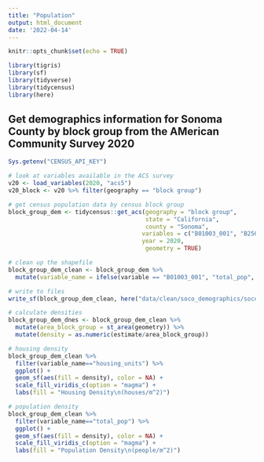```yaml
---
title: "Population"
output: html_document
date: '2022-04-14'
---
```


```r
knitr::opts_chunk$set(echo = TRUE)
```

```r
library(tigris)
library(sf)
library(tidyverse)
library(tidycensus)
library(here)
```

## Get demographics information for Sonoma County by block group from the AMerican Community Survey 2020

```r
Sys.getenv("CENSUS_API_KEY")
```

```r
# look at variables available in the ACS survey
v20 <- load_variables(2020, "acs5")
v20_block <- v20 %>% filter(geography == "block group")
```


```r
# get census population data by census block group
block_group_dem <- tidycensus::get_acs(geography = "block group",
                                       state = "California",
                                       county = "Sonoma",
                                      variables = c("B01003_001", "B25001_001"),
                                      year = 2020,
                                       geometry = TRUE)
```

```r
# clean up the shapefile
block_group_dem_clean <- block_group_dem %>% 
  mutate(variable_name = ifelse(variable == "B01003_001", "total_pop", "housing_units")) 

# write to files
write_sf(block_group_dem_clean, here("data/clean/soco_demographics/soco_demographics.shp"))

# calculate densities
block_group_dem_dnes <- block_group_dem_clean %>% 
  mutate(area_block_group = st_area(geometry)) %>% 
  mutate(density = as.numeric(estimate/area_block_group))
```


```r
# housing density
block_group_dem_clean %>% 
  filter(variable_name=="housing_units") %>% 
  ggplot() +
  geom_sf(aes(fill = density), color = NA) +
  scale_fill_viridis_c(option = "magma") +
  labs(fill = "Housing Density\n(houses/m^2)")

# population density
block_group_dem_clean %>% 
  filter(variable_name=="total_pop") %>% 
  ggplot() +
  geom_sf(aes(fill = density), color = NA) +
  scale_fill_viridis_c(option = "magma") +
  labs(fill = "Population Density\n(people/m^2)")
```

```r

```

